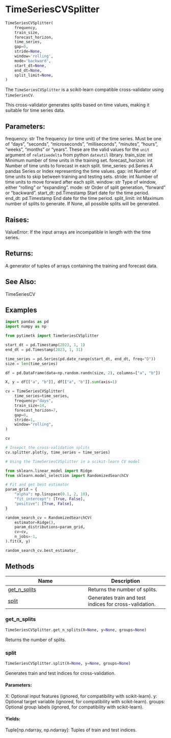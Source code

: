 # TimeSeriesCVSplitter { #pytimetk.TimeSeriesCVSplitter }

```python
TimeSeriesCVSplitter(
    frequency,
    train_size,
    forecast_horizon,
    time_series,
    gap=0,
    stride=None,
    window='rolling',
    mode='backward',
    start_dt=None,
    end_dt=None,
    split_limit=None,
)
```

The `TimeSeriesCVSplitter` is a scikit-learn compatible cross-validator using `TimeSeriesCV`.

This cross-validator generates splits based on time values, making it suitable for time series data.

## Parameters: {.doc-section .doc-section-parameters}

frequency: str
    The frequency (or time unit) of the time series. Must be one of "days", "seconds", "microseconds",
    "milliseconds", "minutes", "hours", "weeks", "months" or "years". These are the valid values for the
    `unit` argument of `relativedelta` from python `dateutil` library.
train_size: int
    Minimum number of time units in the training set.
forecast_horizon: int
    Number of time units to forecast in each split.
time_series: pd.Series
    A pandas Series or Index representing the time values.
gap: int
    Number of time units to skip between training and testing sets.
stride: int
    Number of time units to move forward after each split.
window: str
    Type of window, either "rolling" or "expanding".
mode: str
    Order of split generation, "forward" or "backward".
start_dt: pd.Timestamp
    Start date for the time period.
end_dt: pd.Timestamp
    End date for the time period.
split_limit: int
    Maximum number of splits to generate. If None, all possible splits will be generated.

## Raises: {.doc-section .doc-section-raises}

ValueError:
    If the input arrays are incompatible in length with the time series.

## Returns: {.doc-section .doc-section-returns}

A generator of tuples of arrays containing the training and forecast data.

## See Also: {.doc-section .doc-section-see-also}

TimeSeriesCV

## Examples {.doc-section .doc-section-examples}

``` python
import pandas as pd
import numpy as np

from pytimetk import TimeSeriesCVSplitter

start_dt = pd.Timestamp(2023, 1, 1)
end_dt = pd.Timestamp(2023, 1, 31)

time_series = pd.Series(pd.date_range(start_dt, end_dt, freq="D"))
size = len(time_series)

df = pd.DataFrame(data=np.random.randn(size, 2), columns=["a", "b"])

X, y = df[["a", "b"]], df[["a", "b"]].sum(axis=1)

cv = TimeSeriesCVSplitter(
    time_series=time_series,
    frequency="days",
    train_size=14,
    forecast_horizon=7,
    gap=0,
    stride=1,
    window="rolling",
)

cv
```

``` python
# Insepct the cross-validation splits
cv.splitter.plot(y, time_series = time_series)
```

``` python
# Using the TimeSeriesCVSplitter in a scikit-learn CV model

from sklearn.linear_model import Ridge
from sklearn.model_selection import RandomizedSearchCV

# Fit and get best estimator
param_grid = {
    "alpha": np.linspace(0.1, 2, 10),
    "fit_intercept": [True, False],
    "positive": [True, False],
}

random_search_cv = RandomizedSearchCV(
    estimator=Ridge(),
    param_distributions=param_grid,
    cv=cv,
    n_jobs=-1,
).fit(X, y)

random_search_cv.best_estimator_
```

## Methods

| Name | Description |
| --- | --- |
| [get_n_splits](#pytimetk.TimeSeriesCVSplitter.get_n_splits) | Returns the number of splits. |
| [split](#pytimetk.TimeSeriesCVSplitter.split) | Generates train and test indices for cross-validation. |

### get_n_splits { #pytimetk.TimeSeriesCVSplitter.get_n_splits }

```python
TimeSeriesCVSplitter.get_n_splits(X=None, y=None, groups=None)
```

Returns the number of splits.

### split { #pytimetk.TimeSeriesCVSplitter.split }

```python
TimeSeriesCVSplitter.split(X=None, y=None, groups=None)
```

Generates train and test indices for cross-validation.

#### Parameters: {.doc-section .doc-section-parameters}

X:
    Optional input features (ignored, for compatibility with scikit-learn).
y:
    Optional target variable (ignored, for compatibility with scikit-learn).
groups:
    Optional group labels (ignored, for compatibility with scikit-learn).

#### Yields: {.doc-section .doc-section-yields}

Tuple[np.ndarray, np.ndarray]:
    Tuples of train and test indices.